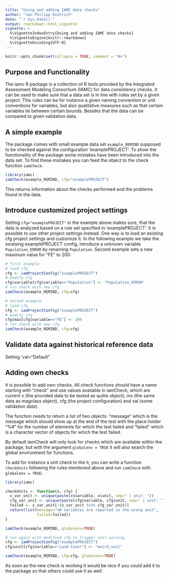 ---
title: "Using and adding IAMC data checks"
author: "Jan Philipp Dietrich"
date: "`r Sys.Date()`"
output: rmarkdown::html_vignette
vignette: >
  %\VignetteIndexEntry{Using and adding IAMC data checks}
  %\VignetteEngine{knitr::rmarkdown}
  %\VignetteEncoding{UTF-8}
---

```{r, echo = FALSE}
knitr::opts_chunk$set(collapse = TRUE, comment = "#>")
```

## Purpose and Functionality

The iamc R package is a collection of R tools provided by the Integrated Assessment Modeling Consortium (IAMC) for data consistency checks. It can be used to make sure that a data set is in line with rules set by a given project. This rules can be for instance a given naming convention or unit conventions for variables, but also qualitative measures such as that certain variables lie between certain bounds. Besides that the data can be compared to given validation data.


## A simple example

The package comes with small example data set `example_REMIND` supposed to be checked against the configuration 'examplePROJECT'. To show the functionality of the package some mistakes have been introduced into the data set. To find these mistakes you can feed the object to the check function `iamCheck`:

```{r, echo=TRUE}
library(iamc)
iamCheck(example_REMIND, cfg="examplePROJECT")
```

This returns information about the checks performed and the problems found in the data. 

## Introduce customized project settings

Setting `cfg="examplePROJECT"` in the example above makes sure, that the data is analyzed based on a rule set specified in 'examplePROJECT'. It is possible to use other project settings instead. One way is to load an existing cfg project settings and customize it. In the following example we take the existsing examplePROJECT config, introduce a unknown variable `Population_ERROR` by renaming `Population`. Second example sets a new maximum value for "FE"  to 200:

```{r, echo=TRUE}
# first example
# load cfg
cfg <- iamProjectConfig("examplePROJECT")
# modify cfg
cfg$variable[cfg$variable=="Population"] <- "Population_ERROR"
# run check with new cfg
iamCheck(example_REMIND, cfg=cfg)

# second example
# load cfg
cfg <- iamProjectConfig("examplePROJECT")
# modify cfg
cfg$max[cfg$variable=="FE"] <- 200
# run check with new cfg
iamCheck(example_REMIND, cfg=cfg)
```

## Validate data against historical reference data

Setting 'val="Default"


## Adding own checks

It is possible to add own checks. All check functions should have a name starting with "check" and use values available in iamCheck, which
are current x (the provided data to be tested as quitte object), mx (the same data as magclass object), cfg (the project configuration) and val (some validation data). 

The function needs to return a list of two objects: "message" which is the message which should show up at the end of the test with the place holder "%#" for the number of elements for which the test failed and "failed" which is a character vector of objects for which the test failed.

By default iamCheck will only look for checks which are available within the package, but with the argument `globalenv = TRUE` it will also search the global environment for functions. 

To add for instance a unit check to the it, you can write a function `checkUnits` following the rules mentioned above and run `iamCheck` with `globalenv = TRUE`: 

```{r, echo=TRUE}
library(iamc)

checkUnits <- function(x, cfg) {
  x_var_unit <- unique(paste(x$variable, x$unit, sep=" | unit: "))
  cfg_var_unit <- unique(paste(cfg$variable, cfg$unit, sep=" | unit: "))
  failed <- x_var_unit[!(x_var_unit %in% cfg_var_unit)]
  return(list(message="%# variables are reported in the wrong unit",
              failed=failed))
}

iamCheck(example_REMIND, globalenv=TRUE)

# run again with modified cfg to trigger unit warning
cfg <- iamProjectConfig("examplePROJECT")
cfg$unit[cfg$variable=="Land Cover"] <- "weird_unit"

iamCheck(example_REMIND, cfg=cfg, globalenv=TRUE)

```

As soon as the new check is working it would be nice if you could add it to the package so that others could use it as well.



